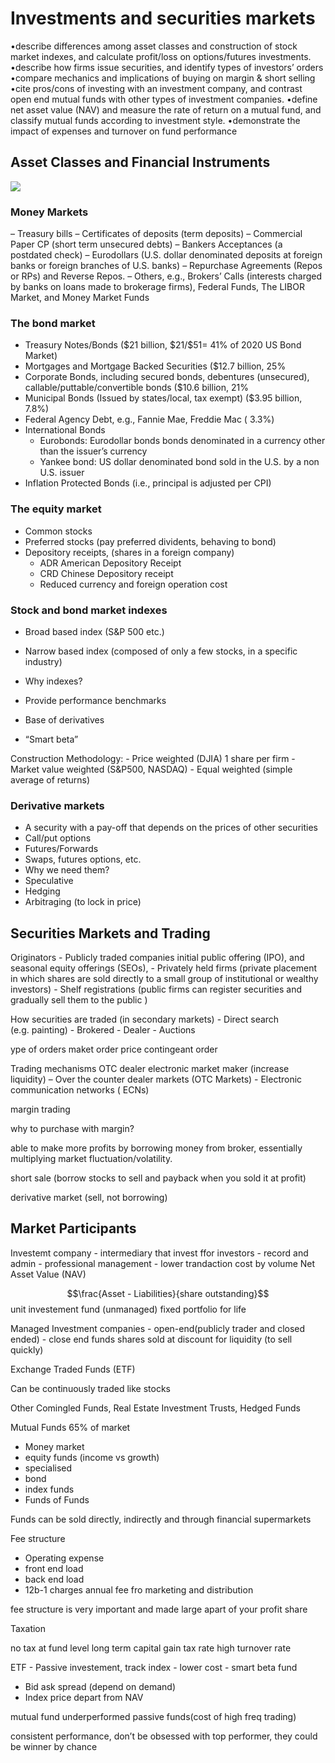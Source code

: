 # Investments and securities markets {#ch1}

•describe differences among asset classes and construction of stock market indexes, and calculate profit/loss on options/futures investments.
•describe how firms issue securities, and identify types of investors’ orders
•compare mechanics and implications of buying on margin & short selling
•cite pros/cons of investing with an investment company, and contrast open end mutual funds with other types of investment companies.
•define net asset value (NAV) and measure the rate of return on a mutual fund, and classify mutual funds according to investment style.
•demonstrate the impact of expenses and turnover on fund performance

## Asset Classes and Financial Instruments

![](Resources/Financialmarkets.png)

### Money Markets

– Treasury bills
– Certificates of deposits (term deposits)
– Commercial Paper CP (short term unsecured debts)
– Bankers Acceptances (a postdated check)
– Eurodollars (U.S. dollar denominated deposits at foreign banks or foreign branches of U.S. banks)
– Repurchase Agreements (Repos or RPs) and Reverse Repos.
– Others, e.g., Brokers' Calls (interests charged by banks on loans made to brokerage firms), Federal Funds, The LIBOR Market, and Money Market Funds

### The bond market

- Treasury Notes/Bonds ($21 billion, $21/$51= 41% of 2020 US Bond Market)
- Mortgages and Mortgage Backed Securities ($12.7 billion, 25%
- Corporate Bonds, including secured bonds, debentures (unsecured), callable/puttable/convertible bonds ($10.6 billion, 21%
- Municipal Bonds (Issued by states/local, tax exempt)   ($3.95 billion, 7.8%)
- Federal Agency Debt, e.g., Fannie Mae, Freddie Mac ( 3.3%)
- International Bonds
  - Eurobonds: Eurodollar bonds bonds denominated in a currency other than the issuer’s currency
  - Yankee bond: US dollar denominated bond sold in the U.S. by a non U.S. issuer
- Inflation Protected Bonds (i.e., principal is adjusted per CPI)

### The equity market

- Common stocks
- Preferred stocks (pay preferred dividents, behaving to bond)
- Depository receipts, (shares in a foreign company)
  - ADR American Depository Receipt 
  - CRD Chinese Depository receipt
  - Reduced currency and foreign operation cost 

### Stock and bond market indexes

- Broad based index (S&P 500 etc.)
- Narrow based index (composed of only a few stocks, in a specific industry)

- Why indexes?
- Provide performance benchmarks
- Base of derivatives

- “Smart beta"

Construction Methodology:
- Price weighted (DJIA) 1 share per firm
- Market value weighted (S&P500, NASDAQ)
- Equal weighted (simple average of returns)

### Derivative markets

- A security with a pay-off that depends on the prices of other securities
- Call/put options
- Futures/Forwards
- Swaps, futures options, etc.
-
Why we need them?
- Speculative
- Hedging
- Arbitraging (to lock in price)

## Securities Markets and Trading

Originators
- Publicly traded companies initial public offering (IPO), and seasonal equity offerings (SEOs), - Privately held firms (private placement in which shares are sold directly to
a small group of institutional or wealthy investors)
- Shelf registrations (public firms can register securities and gradually sell them to the public )

How securities are traded (in secondary markets)
- Direct search (e.g. painting) 
- Brokered
- Dealer 
- Auctions

ype of orders
maket order
price contingeant order

Trading mechanisms
OTC dealer
electronic
market maker (increase liquidity)
--
Over the counter dealer markets (OTC Markets)
-
Electronic communication networks ( ECNs)


margin trading

why to purchase with margin?

able to make more profits by borrowing money from broker, essentially multiplying market fluctuation/volatility. 

short sale (borrow stocks to sell and payback when you sold it at profit)

derivative market (sell, not borrowing)

## Market Participants

Investemt company
- intermediary that invest ffor investors
- record and admin
- professional management
- lower trandaction cost by volume
Net Asset Value (NAV)

$$\frac{Asset - Liabilities}{share outstanding}$$
unit investement fund (unmanaged) fixed portfolio for life

Managed Investment companies 
- open-end(publicly trader and closed ended)
- close end funds shares sold at discount for liquidity (to sell quickly)

Exchange Traded Funds (ETF)

Can be continuously traded like stocks 

Other Comingled Funds, Real Estate Investment Trusts, Hedged Funds

Mutual Funds 65% of market

- Money market
- equity funds (income vs growth)
- specialised
- bond
- index funds
- Funds of Funds

Funds can be sold directly, indirectly and through financial supermarkets


Fee structure 

- Operating expense
- front end load
- back end load
- 12b-1 charges annual fee fro marketing and distribution

fee structure is very important and made large apart of your profit share

Taxation

no tax at fund level
long term capital gain tax rate
high turnover rate 

ETF
- Passive investement, track index
- lower cost
- smart beta fund

- Bid ask spread (depend on demand)
- Index price depart from NAV

mutual fund underperformed passive funds(cost of high freq trading)

consistent performance, don't be obsessed with top performer, they could be winner by chance



